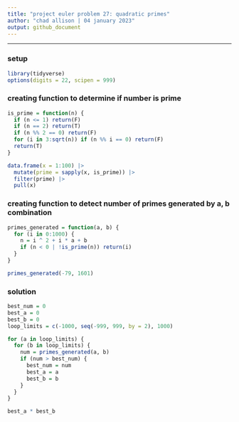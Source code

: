 ---
title: "project euler problem 27: quadratic primes"
author: "chad allison | 04 january 2023"
output: github_document
---

___

### setup

```{r message = F, warning = F}
library(tidyverse)
options(digits = 22, scipen = 999)
```

### creating function to determine if number is prime

```{r}
is_prime = function(n) {
  if (n <= 1) return(F)
  if (n == 2) return(T)
  if (n %% 2 == 0) return(F)
  for (i in 3:sqrt(n)) if (n %% i == 0) return(F)
  return(T)
}

data.frame(x = 1:100) |>
  mutate(prime = sapply(x, is_prime)) |>
  filter(prime) |>
  pull(x)
```

### creating function to detect number of primes generated by a, b combination

```{r}
primes_generated = function(a, b) {
  for (i in 0:1000) {
    n = i ^ 2 + i * a + b
    if (n < 0 | !is_prime(n)) return(i)
  }
}

primes_generated(-79, 1601)
```

### solution

```{r}
best_num = 0
best_a = 0
best_b = 0
loop_limits = c(-1000, seq(-999, 999, by = 2), 1000)

for (a in loop_limits) {
  for (b in loop_limits) {
    num = primes_generated(a, b)
    if (num > best_num) {
      best_num = num
      best_a = a
      best_b = b
    }
  }
}

best_a * best_b
```
























